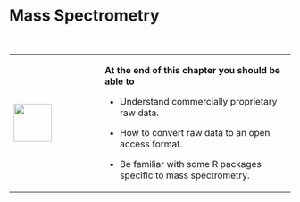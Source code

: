 <!--# HEATH -->
# Mass Spectrometry

\

+---------------------------------+---------------------------------------------------------------------+
| ![](images/03.png){height="68"} | **At the end of this chapter you should be able to**                |
|                                 |                                                                     |
|                                 | -   Understand commercially proprietary raw data.                   |
|                                 |                                                                     |
|                                 | -   How to convert raw data to an open access format.               |
|                                 |                                                                     |
|                                 | -   Be familiar with some R packages specific to mass spectrometry. |
+---------------------------------+---------------------------------------------------------------------+

\

